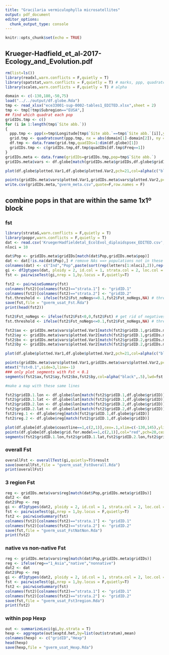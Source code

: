 ```yaml
---
title: "Gracilaria vermiculophylla microsatellites"
output: pdf_document
editor_options: 
  chunk_output_type: console
---
```


```r
knitr::opts_chunk$set(echo = TRUE)
```

## Krueger-Hadfield_et_al-2017-Ecology_and_Evolution.pdf

```r
rm(list=ls())
library(readxl,warn.conflicts = F,quietly = T)
library(spatstat,warn.conflicts = F,quietly = T) # marks, ppp, quadratcount
library(scales,warn.conflicts = F,quietly = T) # alpha

domain <- c(-130,180,-50,75) 
load("../../output/df.globe.Rda")
tmp <- read_xlsx("ece33001-sup-0002-tables1_EDITED.xlsx",sheet = 2)
tmp <- tmp[!tmp$Subregion=="EUSA",]
## find which quadrat each pop
gridIDs.tmp <- c()
for (i in 1:length(tmp$`Site abb.`))
{
  ppp.tmp <- ppp(x=tmp$Longitude[tmp$`Site abb.`==tmp$`Site abb.`[i]],y=tmp$Latitude[tmp$`Site abb.`==tmp$`Site abb.`[i]],xrange=domain[1:2],yrange=domain[3:4])
  grid.tmp <- quadratcount(ppp.tmp, nx = abs(domain[1]-domain[2]), ny = abs(domain[3]-domain[4]))
  df.tmp <- data.frame(grid.tmp,quadIDs=1:dim(df.globe)[1])
  gridIDs.tmp <- c(gridIDs.tmp,df.tmp$quadIDs[df.tmp$Freq==1])
}
gridIDs.meta <- data.frame(gridIDs=gridIDs.tmp,pop=tmp$`Site abb.`)
gridIDs.meta$vars <- df.globe[match(gridIDs.meta$gridIDs,df.globe$gridID),]

plot(df.globe$plotted.Var1,df.globe$plotted.Var2,pch=21,col=alpha(c("black","red","blue")[factor(df.globe$reg)],.4),yaxt="n",xaxt="n",ylab="",xlab="",main="Asia (black); wNA (red); Europe (blue) " )

points(gridIDs.meta$vars$plotted.Var1,gridIDs.meta$vars$plotted.Var2,pch=20,cex=2,col=alpha(c("black","red","blue")[as.factor(gridIDs.meta$vars$reg)],.4))
write.csv(gridIDs.meta,"gverm_meta.csv",quote=F,row.names = F)
```

## combine pops in that are within the same 1x1º block
### fst

```r
library(strataG,warn.conflicts = F,quietly = T)
library(poppr,warn.conflicts = F,quietly = T)
dat <- read.csv('KruegerHadfieldetal_EcolEvol_diploidspsex_EDITED.csv',skip=2)[,1:22] # 10 usats
nloci = 10

dat$Pop <- gridIDs.meta$gridIDs[match(dat$Pop,gridIDs.meta$pop)]
dat <- dat[!is.na(dat$Pop),] # remove NAs ==> populations not in these grids
colnames(dat) <- c("Ind","Pop",paste(sort(rep(letters[1:nloci],2)),rep(1:2,nloci),sep=""))
gi <- df2gtypes(dat, ploidy = 2, id.col = 1, strata.col = 2, loc.col = 3)
fst <- pairwiseTest(gi,nrep = 1,by.locus = F,quietly=T) 

fst2 <- pairwiseSummary(fst)
colnames(fst2)[colnames(fst2)=="strata.1"] <- "gridID.1"
colnames(fst2)[colnames(fst2)=="strata.2"] <- "gridID.2"
fst.threshold <- ifelse(fst2$Fst_noNegs<=0.1,fst2$Fst_noNegs,NA) # threshold
save(fst,file = "gverm_usat_Fst.Rda")
print(head(fst2))

fst2$Fst_noNegs <- ifelse(fst2$Fst<0,0,fst2$Fst) # get rid of negatives
fst.threshold <- ifelse(fst2$Fst_noNegs<=0.1,fst2$Fst_noNegs,NA) # threshold

fst2$ax <- gridIDs.meta$vars$plotted.Var1[match(fst2$gridID.1,gridIDs.meta$gridIDs)]
fst2$ay <- gridIDs.meta$vars$plotted.Var2[match(fst2$gridID.1,gridIDs.meta$gridIDs)]
fst2$bx <- gridIDs.meta$vars$plotted.Var1[match(fst2$gridID.2,gridIDs.meta$gridIDs)]
fst2$by <- gridIDs.meta$vars$plotted.Var2[match(fst2$gridID.2,gridIDs.meta$gridIDs)]

plot(df.globe$plotted.Var1,df.globe$plotted.Var2,pch=21,col=alpha(c("black","red","blue")[factor(df.globe$reg)],.4),yaxt="n",xaxt="n",ylab="",xlab="",main="Asia (black); wNA (red); Europe (blue) " )

points(gridIDs.meta$vars$plotted.Var1,gridIDs.meta$vars$plotted.Var2,pch=20,cex=2,col=alpha(c("black","red","blue")[as.factor(gridIDs.meta$vars$reg)],.4))
mtext("fst<0.1",side=3,line=-1)
### only plot segments with Fst < 0.1
segments(fst2$ax,fst2$ay,fst2$bx,fst2$by,col=alpha("black",.5),lwd=fst.threshold*20)

#make a map with these same lines

fst2$gridID.1.lon <- df.globe$lon[match(fst2$gridID.1,df.globe$gridID)]
fst2$gridID.1.lat <- df.globe$lat[match(fst2$gridID.1,df.globe$gridID)]
fst2$gridID.2.lon <- df.globe$lon[match(fst2$gridID.2,df.globe$gridID)]
fst2$gridID.2.lat <- df.globe$lat[match(fst2$gridID.2,df.globe$gridID)]
fst2$reg.1 <- df.globe$reg[match(fst2$gridID.1,df.globe$gridID)]
fst2$reg.2 <- df.globe$reg[match(fst2$gridID.1,df.globe$gridID)]

plot(df.globe[df.globe$coastline==1,c(2,1)],cex=.1,xlim=c(-130,145),ylim=c(30,60),pch=19)
points(df.globe[df.globe$grid.for.model==1,c(2,1)],col="red",pch=20,cex=0.5)
segments(fst2$gridID.1.lon,fst2$gridID.1.lat,fst2$gridID.2.lon,fst2$gridID.2.lat,col="black",lwd=fst.threshold*30)

```
\newpage

### overall Fst

```r
overallFst <- overallTest(gi,quietly=T)$result
save(overallFst,file = "gverm_usat_FstOverall.Rda")
print(overallFst)

```


### 3 region Fst

```r
reg <- gridIDs.meta$vars$reg[match(dat$Pop,gridIDs.meta$gridIDs)]
dat2 <- dat
dat2$Pop <- reg
gi <- df2gtypes(dat2, ploidy = 2, id.col = 1, strata.col = 2, loc.col = 3)
fst <- pairwiseTest(gi,nrep = 1,by.locus = F,quietly=T) 
fst2 <- pairwiseSummary(fst)
colnames(fst2)[colnames(fst2)=="strata.1"] <- "gridID.1"
colnames(fst2)[colnames(fst2)=="strata.2"] <- "gridID.2"
save(fst,file = "gverm_usat_FstNatNon.Rda")
print(fst2)
```

### native vs non-native Fst

```r
reg <- gridIDs.meta$vars$reg[match(dat$Pop,gridIDs.meta$gridIDs)]
reg <- ifelse(reg=="1_Asia","native","nonnative")
dat2 <- dat
dat2$Pop <- reg
gi <- df2gtypes(dat2, ploidy = 2, id.col = 1, strata.col = 2, loc.col = 3)
fst <- pairwiseTest(gi,nrep = 1,by.locus = F,quietly=T) 
fst2 <- pairwiseSummary(fst)
colnames(fst2)[colnames(fst2)=="strata.1"] <- "gridID.1"
colnames(fst2)[colnames(fst2)=="strata.2"] <- "gridID.2"
save(fst,file = "gverm_usat_Fst3region.Rda")
print(fst2)
```

\newpage

### within pop Hexp

```r
out <- summarizeLoci(gi,by.strata = T)
hexp <- aggregate(out$exptd.het,by=list(out$stratum),mean)
colnames(hexp) <- c("gridID","Hexp")
head(hexp)
save(hexp,file = "gverm_usat_Hexp.Rda")
```


